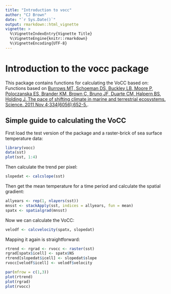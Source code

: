 ```yaml
---
title: "Introduction to vocc"
author: "CJ Brown"
date: "`r Sys.Date()`"
output: rmarkdown::html_vignette
vignette: >
  %\VignetteIndexEntry{Vignette Title}
  %\VignetteEngine{knitr::rmarkdown}
  %\VignetteEncoding{UTF-8}
---
```


# Introduction to the vocc package

This package contains functions for calculating the VoCC based on:
Functions based on [Burrows MT, Schoeman DS, Buckley LB, Moore P, Poloczanska ES, Brander KM, Brown C, Bruno JF, Duarte CM, Halpern BS, Holding J. The pace of shifting climate in marine and terrestrial ecosystems. Science. 2011 Nov 4;334(6056):652-5.](http://science.sciencemag.org/content/334/6056/652).

## Simple guide to calculating the VoCC

First load the test version of the package and a raster-brick of sea surface temperature data:

```r
library(vocc)
data(sst)
plot(sst, 1:4)
```

Then calculate the trend per pixel:

```r
slopedat <- calcslope(sst)
```

Then get the mean temperature for a time period and calculate the spatial gradient:


```r
allyears <- rep(1, nlayers(sst))
mnsst <- stackApply(sst, indices = allyears, fun = mean)
spatx <- spatialgrad(mnsst)
```

Now we can calculate the VoCC:

```r
velodf <- calcvelocity(spatx, slopedat)
```

Mapping it again is straightforward:

```r
rtrend <- rgrad <- rvocc <- raster(sst)
rgrad[spatx$icell] <- spatx$NS
rtrend[slopedat$icell] <- slopedat$slope
rvocc[velodf$icell] <- velodf$velocity

par(mfrow = c(1,3))
plot(rtrend)
plot(rgrad)
plot(rvocc)

```
